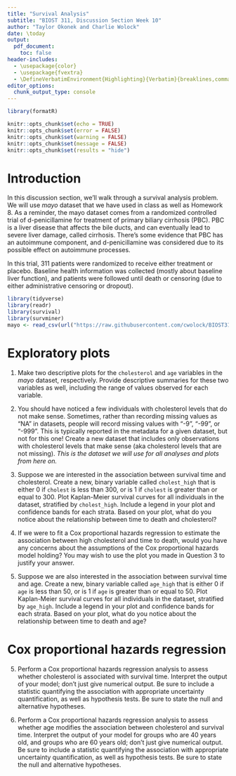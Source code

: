 ```yaml
---
title: "Survival Analysis"
subtitle: "BIOST 311, Discussion Section Week 10"
author: "Taylor Okonek and Charlie Wolock"
date: \today
output: 
  pdf_document:
    toc: false
header-includes:
  - \usepackage{color}
  - \usepackage{fvextra}
  - \DefineVerbatimEnvironment{Highlighting}{Verbatim}{breaklines,commandchars=\\\{\}}
editor_options: 
  chunk_output_type: console
---
```


```r
library(formatR)

knitr::opts_chunk$set(echo = TRUE)
knitr::opts_chunk$set(error = FALSE)
knitr::opts_chunk$set(warning = FALSE)
knitr::opts_chunk$set(message = FALSE)
knitr::opts_chunk$set(results = "hide")
```

# Introduction

In this discussion section, we'll walk through a survival analysis problem. We will use *mayo* dataset that we have used in class as well as Homework 8. As a reminder, the mayo dataset comes from a randomized controlled trial of d-penicillamine for treatment of primary biliary cirrhosis (PBC). PBC is a liver disease that affects the bile ducts, and can eventually lead to severe liver damage, called cirrhosis. There’s some evidence that PBC has an autoimmune component, and d-penicillamine was considered due to its possible effect on autoimmune processes.

In this trial, 311 patients were randomized to receive either treatment or placebo. Baseline health information was collected (mostly about baseline liver function), and patients were followed until death or censoring (due to either administrative censoring or dropout).

```r
library(tidyverse)
library(readr)
library(survival)
library(survminer)
mayo <- read_csv(url("https://raw.githubusercontent.com/cwolock/BIOST311/main/Datasets/mayo.csv"))
```

# Exploratory plots

1. Make two descriptive plots for the `cholesterol` and `age` variables in the *mayo* dataset, respectively. Provide descriptive summaries for these two variables as well, including the range of values observed for each variable.

2. You should have noticed a few individuals with cholesterol levels that do not make sense. Sometimes, rather than recording missing values as "NA" in datasets, people will record missing values with "-9", "-99", or "-999". This is typically reported in the metadata for a given dataset, but not for this one! Create a new dataset that includes only observations with cholesterol levels that make sense (aka cholesterol levels that are not missing). *This is the dataset we will use for all analyses and plots from here on.*

3. Suppose we are interested in the association between survival time and cholesterol. Create a new, binary variable called `cholest_high` that is either 0 if `cholest` is less than 300, or is 1 if `cholest` is greater than or equal to 300. Plot Kaplan-Meier survival curves for all individuals in the dataset, stratified by `cholest_high`. Include a legend in your plot and confidence bands for each strata. Based on your plot, what do you notice about the relationship between time to death and cholesterol? 

4. If we were to fit a Cox proportional hazards regression to estimate the association between high cholesterol and time to death, would you have any concerns about the assumptions of the Cox proportional hazards model holding? You may wish to use the plot you made in Question 3 to justify your answer.

5. Suppose we are also interested in the association between survival time and age. Create a new, binary variable called `age_high` that is either 0 if `age` is less than 50, or is 1 if `age` is greater than or equal to 50. Plot Kaplan-Meier survival curves for all individuals in the dataset, stratified by `age_high`. Include a legend in your plot and confidence bands for each strata. Based on your plot, what do you notice about the relationship between time to death and age? 

# Cox proportional hazards regression

5. Perform a Cox proportional hazards regression analysis to assess whether cholesterol is associated with survival time. Interpret the output of your model; don't just give numerical output. Be sure to include a statistic quantifying the association with appropriate uncertainty quantification, as well as hypothesis tests. Be sure to state the null and alternative hypotheses. 

6. Perform a Cox proportional hazards regression analysis to assess whether age modifies the association between cholesterol and survival time. Interpret the output of your model for groups who are 40 years old, and groups who are 60 years old; don't just give numerical output. Be sure to include a statistic quantifying the association with appropriate uncertainty quantification, as well as hypothesis tests. Be sure to state the null and alternative hypotheses. 


